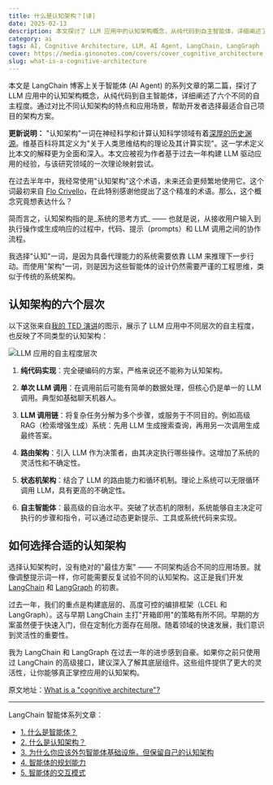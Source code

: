 ```yaml
---
title: 什么是认知架构？[译]
date: 2025-02-13
description: 本文探讨了 LLM 应用中的认知架构概念，从纯代码到自主智能体，详细阐述了六个不同的自主程度。通过对比不同认知架构的特点和应用场景，帮助开发者选择最适合自己项目的架构方案。文章同时介绍了 LangChain 和 LangGraph 如何支持灵活的认知架构设计。
category: ai
tags: AI, Cognitive Architecture, LLM, AI Agent, LangChain, LangGraph
cover: https://media.ginonotes.com/covers/cover_cognitive_architecture.jpeg
slug: what-is-a-cognitive-architecture
---
```


<div className="mx-auto max-w-prose rounded-lg border bg-gradient-to-br px-4 shadow-md text-lg leading-relaxed">
  本文是 LangChain 博客上关于智能体 (AI Agent) 的系列文章的第二篇，探讨了 LLM 应用中的认知架构概念，从纯代码到自主智能体，详细阐述了六个不同的自主程度。通过对比不同认知架构的特点和应用场景，帮助开发者选择最适合自己项目的架构方案。
</div>

**更新说明：** "认知架构"一词在神经科学和计算认知科学领域有着[深厚的历史渊源](https://en.wikipedia.org/wiki/Cognitive_architecture)。维基百科将其定义为"关于人类思维结构的理论及其计算实现"。这一学术定义比本文的解释更为全面和深入。本文应被视为作者基于过去一年构建 LLM 驱动应用的经验，与该研究领域的一次理论映射尝试。

在过去半年中，我经常使用"认知架构"这个术语，未来还会更频繁地使用它。这个词最初来自 [Flo Crivello](https://x.com/Altimor)，在此特别感谢他提出了这个精准的术语。那么，这个概念究竟想表达什么？

简而言之，认知架构指的是_系统的思考方式_ —— 也就是说，从接收用户输入到执行操作或生成响应的过程中，代码、提示（prompts）和 LLM 调用之间的协作流程。

我选择"认知"一词，是因为具备代理能力的系统需要依靠 LLM 来推理下一步行动。而使用"架构"一词，则是因为这些智能体的设计仍然需要严谨的工程思维，类似于传统的系统架构。

## 认知架构的六个层次

以下这张来自[我的 TED 演讲](https://www.ted.com/talks/harrison_chase_the_magical_ai_assistants_of_the_future_and_the_engineering_behind_them)的图示，展示了 LLM 应用中不同层次的自主程度，也反映了不同类型的认知架构：

![LLM 应用的自主程度层次](https://media.ginonotes.com/covers/whatisagent.png)

1. **纯代码实现**：完全硬编码的方案，严格来说还不能称为认知架构。

2. **单次 LLM 调用**：在调用前后可能有简单的数据处理，但核心仍是单一的 LLM 调用。典型如基础聊天机器人。

3. **LLM 调用链**：将复杂任务分解为多个步骤，或服务于不同目的。例如高级 RAG（检索增强生成）系统：先用 LLM 生成搜索查询，再用另一次调用生成最终答案。

4. **路由架构**：引入 LLM 作为决策者，由其决定执行哪些操作。这增加了系统的灵活性和不确定性。

5. **状态机架构**：结合了 LLM 的路由能力和循环机制。理论上系统可以无限循环调用 LLM，具有更高的不确定性。

6. **自主智能体**：最高级的自治水平。突破了状态机的限制，系统能够自主决定可执行的步骤和指令，可以通过动态更新提示、工具或系统代码来实现。

## 如何选择合适的认知架构

选择认知架构时，没有绝对的"最佳方案" —— 不同架构适合不同的应用场景。就像调整提示词一样，你可能需要反复试验不同的认知架构。这正是我们开发 [LangChain](https://www.langchain.com/langchain) 和 [LangGraph](https://www.langchain.com/langgraph) 的初衷。

过去一年，我们的重点是构建底层的、高度可控的编排框架（LCEL 和 LangGraph）。这与早期 LangChain 主打"开箱即用"的策略有所不同。早期的方案虽然便于快速入门，但在定制化方面存在局限。随着领域的快速发展，我们意识到灵活性的重要性。

我为 LangChain 和 LangGraph 在过去一年的进步感到自豪。如果你之前只使用过 LangChain 的高级接口，建议深入了解其底层组件。这些组件提供了更大的灵活性，让你能够真正掌控应用的认知架构。

原文地址：[What is a "cognitive architecture"?](https://blog.langchain.dev/what-is-a-cognitive-architecture/)

---

LangChain 智能体系列文章：

- [1. 什么是智能体？](https://www.ginonotes.com/posts/what-is-ai-agents)
- [2. 什么是认知架构？](https://www.ginonotes.com/posts/what-is-a-cognitive-architecture)
- [3. 为什么你应该外包智能体基础设施，但保留自己的认知架构](https://www.ginonotes.com/posts/outsource-agentic-infrastructure-own-cognitive-architecture)
- [4. 智能体的规划能力](https://www.ginonotes.com/posts/planning-for-agents)
- [5. 智能体的交互模式](https://www.ginonotes.com/posts/ux-for-agents)